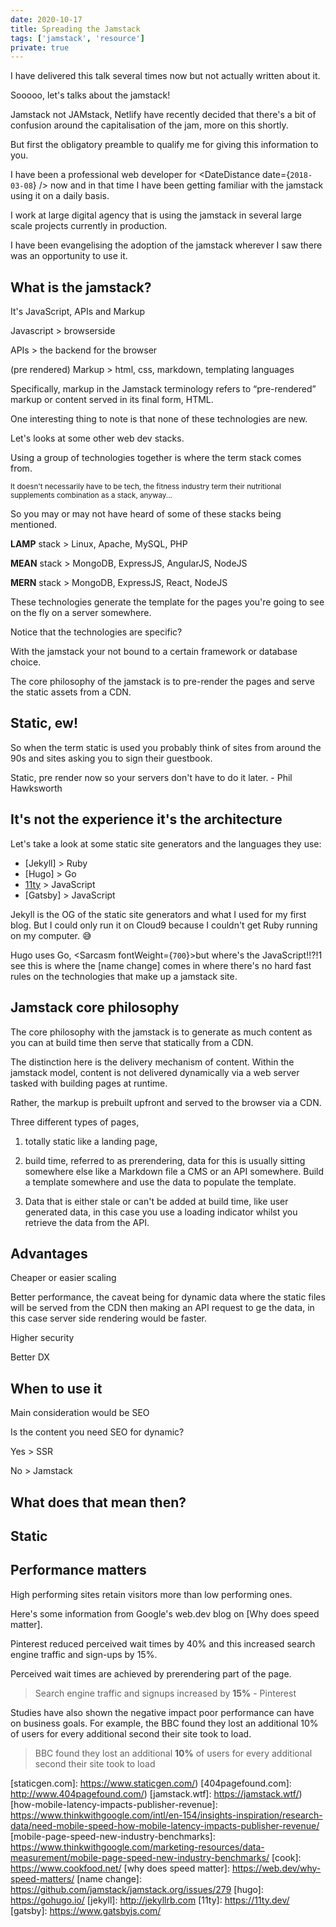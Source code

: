 ```yaml
---
date: 2020-10-17
title: Spreading the Jamstack
tags: ['jamstack', 'resource']
private: true
---
```


I have delivered this talk several times now but not actually written
about it.

Sooooo, let's talks about the jamstack!

Jamstack not JAMstack, Netlify have recently decided that there's a
bit of confusion around the capitalisation of the jam, more on this
shortly.

But first the obligatory preamble to qualify me for giving this
information to you.

I have been a professional web developer for <DateDistance
date={`2018-03-08`} /> now and in that time I have been getting
familiar with the jamstack using it on a daily basis.

I work at large digital agency that is using the jamstack in several
large scale projects currently in production.

I have been evangelising the adoption of the jamstack wherever I saw
there was an opportunity to use it.

## What is the jamstack?

It's JavaScript, APIs and Markup

Javascript > browserside

APIs > the backend for the browser

(pre rendered) Markup > html, css, markdown, templating languages

Specifically, markup in the Jamstack terminology refers to
“pre-rendered” markup or content served in its final form, HTML.

One interesting thing to note is that none of these technologies are
new.

Let's looks at some other web dev stacks.

Using a group of technologies together is where the term stack comes
from.

<Small>
  It doesn't necessarily have to be tech, the fitness industry term
  their nutritional supplements combination as a stack, anyway...
</Small>

So you may or may not have heard of some of these stacks being
mentioned.

**LAMP** stack > Linux, Apache, MySQL, PHP

**MEAN** stack > MongoDB, ExpressJS, AngularJS, NodeJS

**MERN** stack > MongoDB, ExpressJS, React, NodeJS

These technologies generate the template for the pages you're going to
see on the fly on a server somewhere.

Notice that the technologies are specific?

With the jamstack your not bound to a certain framework or database
choice.

The core philosophy of the jamstack is to pre-render the pages and
serve the static assets from a CDN.

## Static, ew!

So when the term static is used you probably think of sites from
around the 90s and sites asking you to sign their guestbook.

Static, pre render now so your servers don't have to do it later. -
Phil Hawksworth

## It's not the experience it's the architecture

Let's take a look at some static site generators and the languages
they use:

- [Jekyll] > Ruby
- [Hugo] > Go
- [11ty](Eleventy) > JavaScript
- [Gatsby] > JavaScript

Jekyll is the OG of the static site generators and what I used for my
first blog. But I could only run it on Cloud9 because I couldn't get
Ruby running on my computer. 😅

Hugo uses Go, <Sarcasm fontWeight={`700`}>but where's the
JavaScript!!?!1</Sarcasm> see this is where the [name change] comes in
where there's no hard fast rules on the technologies that make up a
jamstack site.

## Jamstack core philosophy

The core philosophy with the jamstack is to generate as much content
as you can at build time then serve that statically from a CDN.

The distinction here is the delivery mechanism of content. Within the
jamstack model, content is not delivered dynamically via a web server
tasked with building pages at runtime.

Rather, the markup is prebuilt upfront and served to the browser via a
CDN.

Three different types of pages,

1. totally static like a landing page,

2. build time, referred to as prerendering, data for this is usually
   sitting somewhere else like a Markdown file a CMS or an API
   somewhere. Build a template somewhere and use the data to populate
   the template.

3. Data that is either stale or can't be added at build time, like
   user generated data, in this case you use a loading indicator
   whilst you retrieve the data from the API.

## Advantages

Cheaper or easier scaling

Better performance, the caveat being for dynamic data where the static
files will be served from the CDN then making an API request to ge the
data, in this case server side rendering would be faster.

Higher security

Better DX

## When to use it

Main consideration would be SEO

Is the content you need SEO for dynamic?

Yes > SSR

No > Jamstack

## What does that mean then?

## Static

## Performance matters

High performing sites retain visitors more than low performing ones.

Here's some information from Google's web.dev blog on [Why does speed
matter].

Pinterest reduced perceived wait times by 40% and this increased
search engine traffic and sign-ups by 15%.

Perceived wait times are achieved by prerendering part of the page.

> Search engine traffic and signups increased by **15%** - Pinterest

Studies have also shown the negative impact poor performance can have
on business goals. For example, the BBC found they lost an additional
10% of users for every additional second their site took to load.

> BBC found they lost an additional **10%** of users for every
> additional second their site took to load

<!-- Links -->

[smashingmagazine.com]: https://smashingmagazine.com
[jfkt4.nyc]: https://jfkt4.nyc
[reactjs.org]: https://reactjs.org
[store.gatsbyjs.org]: https://store.gatsbyjs.org
[nozzle.io]: https://nozzle.io
[staticgen.com]: https://www.staticgen.com/)
[404pagefound.com]: http://www.404pagefound.com/)
[jamstack.wtf]: https://jamstack.wtf/)
[how-mobile-latency-impacts-publisher-revenue]:
  https://www.thinkwithgoogle.com/intl/en-154/insights-inspiration/research-data/need-mobile-speed-how-mobile-latency-impacts-publisher-revenue/
[mobile-page-speed-new-industry-benchmarks]:
  https://www.thinkwithgoogle.com/marketing-resources/data-measurement/mobile-page-speed-new-industry-benchmarks/
[cook]: https://www.cookfood.net/
[why does speed matter]: https://web.dev/why-speed-matters/
[name change]: https://github.com/jamstack/jamstack.org/issues/279
[hugo]: https://gohugo.io/
[jekyll]: http://jekyllrb.com
[11ty]: https://11ty.dev/
[gatsby]: https://www.gatsbyjs.com/
